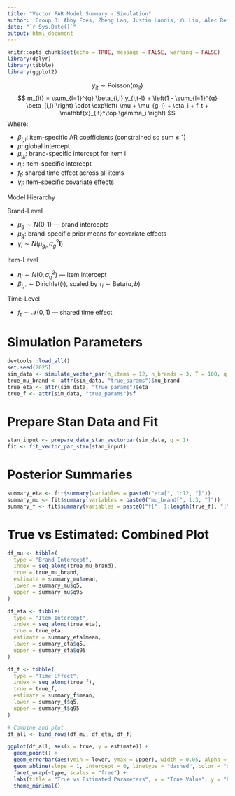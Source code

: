 ```yaml
---
title: "Vector PAR Model Summary - Simulation"
author: 'Group 3: Abby Foes, Zheng Lan, Justin Landis, Yu Liu, Alec Reinhardt'
date: "`r Sys.Date()`"
output: html_document
---
```

```r
knitr::opts_chunk$set(echo = TRUE, message = FALSE, warning = FALSE)
library(dplyr)
library(tibble)
library(ggplot2)
```

$$
y_{it} \sim \text{Poisson}(m_{it})
$$
$$
m_{it} = \sum_{l=1}^{q} \beta_{i,l} y_{i,t-l} +
\left(1 - \sum_{l=1}^{q} \beta_{i,l} \right) \cdot
\exp\left( \mu + \mu_{g_i} + \eta_i + f_t + \mathbf{x}_{it}^\top \gamma_i \right)
$$
Where:

* $\beta_{i,l}$: item-specific AR coefficients (constrained so sum $\leq$ 1)
* $\mu$: global intercept
* $\mu_{g_i}$: brand-specific intercept for item i
* $\eta_i$: item-specific intercept
* $f_t$: shared time effect across all items
* $\gamma_i$: item-specific covariate effects
	
Model Hierarchy

Brand-Level

* $\mu_{g} \sim N(0, 1)$ — brand intercepts
* $\mu_g$: brand-specific prior means for covariate effects
* $\gamma_i \sim N(\mu_{g_i}, \sigma_g^2 \mathbf{I})$

Item-Level

* $\eta_i \sim N(0, \sigma_\eta^2)$ — item intercept
* $\beta_{i,\cdot} \sim \text{Dirichlet}(\cdot)$, scaled by $\tau_i \sim \text{Beta}(a, b)$

Time-Level

* $f_t \sim \mathcal{N}(0, 1)$ — shared time effect


# Simulation Parameters
```r
devtools::load_all()
set.seed(2025)
sim_data <- simulate_vector_par(n_items = 12, n_brands = 3, T = 100, q = 1)
true_mu_brand <- attr(sim_data, "true_params")$mu_brand
true_eta <- attr(sim_data, "true_params")$eta
true_f <- attr(sim_data, "true_params")$f
```

# Prepare Stan Data and Fit
```r
stan_input <- prepare_data_stan_vectorpar(sim_data, q = 1)
fit <- fit_vector_par_stan(stan_input)
```

# Posterior Summaries
```r
summary_eta <- fit$summary(variables = paste0("eta[", 1:12, "]"))
summary_mu <- fit$summary(variables = paste0("mu_brand[", 1:3, "]"))
summary_f <- fit$summary(variables = paste0("f[", 1:length(true_f), "]"))
```

# True vs Estimated: Combined Plot
```r
df_mu <- tibble(
  type = "Brand Intercept",
  index = seq_along(true_mu_brand),
  true = true_mu_brand,
  estimate = summary_mu$mean,
  lower = summary_mu$q5,
  upper = summary_mu$q95
)

df_eta <- tibble(
  type = "Item Intercept",
  index = seq_along(true_eta),
  true = true_eta,
  estimate = summary_eta$mean,
  lower = summary_eta$q5,
  upper = summary_eta$q95
)

df_f <- tibble(
  type = "Time Effect",
  index = seq_along(true_f),
  true = true_f,
  estimate = summary_f$mean,
  lower = summary_f$q5,
  upper = summary_f$q95
)

# Combine and plot
df_all <- bind_rows(df_mu, df_eta, df_f)

ggplot(df_all, aes(x = true, y = estimate)) +
  geom_point() +
  geom_errorbar(aes(ymin = lower, ymax = upper), width = 0.05, alpha = 0.5) +
  geom_abline(slope = 1, intercept = 0, linetype = "dashed", color = "gray") +
  facet_wrap(~type, scales = "free") +
  labs(title = "True vs Estimated Parameters", x = "True Value", y = "Posterior Mean ± 90% CI") +
  theme_minimal()
```


